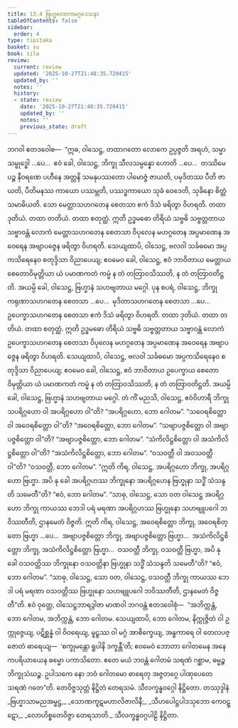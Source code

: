 ```yaml
---
title: 13.4 ဗြဟ္မလောကမဂ္ဂဒေသနာ
tableOfContents: false
sidebar:
  order: 4
type: tipitaka
basket: su
book: sila
review:
  current: review
  updated: '2025-10-27T21:48:35.720415'
  updated_by: ''
  notes: ''
  history:
  - state: review
    date: '2025-10-27T21:48:35.720415'
    updated_by: ''
    notes: ''
    previous_state: draft
---
```



<ReviewStatus review={frontmatter.review} showDetails={true} />

<HypothesisAnnotation frontmatter={frontmatter} />

<DynamicBreadcrumb />

<Division number="556" book="sila" e="ch" v="6" p="234">

<Paragraph number="948" book="sila">
ဘဂဝါ ဧတဒဝေါစ—  “ဣဓ, ဝါသေဋ္ဌ, တထာဂတော လောကေ ဥပ္ပဇ္ဇတိ အရဟံ, သမ္မာသမ္ဗုဒ္ဓေါ …ပေ…  ဧဝံ ခေါ, ဝါသေဋ္ဌ, ဘိက္ခု သီလသမ္ပန္နော ဟောတိ …ပေ…  တဿိမေ ပဉ္စ နီဝရဏေ ပဟီနေ အတ္တနိ သမနုပဿတော ပါမောဇ္ဇံ ဇာယတိ, ပမုဒိတဿ ပီတိ ဇာယတိ, ပီတိမနဿ ကာယော ပဿမ္ဘတိ, ပဿဒ္ဓကာယော သုခံ ဝေဒေတိ, သုခိနော စိတ္တံ သမာဓိယတိ.
</Paragraph>

<Paragraph number="949" book="sila">
သော မေတ္တာသဟဂတေန စေတသာ ဧကံ ဒိသံ ဖရိတွာ ဝိဟရတိ. တထာ ဒုတိယံ. တထာ တတိယံ. တထာ စတုတ္ထံ. ဣတိ ဥဒ္ဓမဓော တိရိယံ သဗ္ဗဓိ သဗ္ဗတ္တတာယ သဗ္ဗာဝန္တံ လောကံ မေတ္တာသဟဂတေန စေတသာ ဝိပုလေန မဟဂ္ဂတေန အပ္ပမာဏေန အဝေရေန အဗျာပဇ္ဇေန ဖရိတွာ ဝိဟရတိ.
</Paragraph>

<Paragraph number="950" book="sila">
သေယျထာပိ, ဝါသေဋ္ဌ, ဗလဝါ သင်္ခဓမော အပ္ပကသိရေနေဝ စတုဒ္ဒိသာ ဝိညာပေယျ; ဧဝမေဝ ခေါ, ဝါသေဋ္ဌ, ဧဝံ ဘာဝိတာယ မေတ္တာယ စေတောဝိမုတ္တိယာ ယံ ပမာဏကတံ ကမ္မံ န တံ တတြာဝသိဿတိ, န တံ တတြာဝတိဋ္ဌတိ. အယမ္ပိ ခေါ, ဝါသေဋ္ဌ, ဗြဟ္မာနံ သဟဗျတာယ မဂ္ဂေါ.
</Paragraph>

<Paragraph number="951" book="sila">
ပုန စပရံ, ဝါသေဋ္ဌ, ဘိက္ခု ကရုဏာသဟဂတေန စေတသာ …ပေ…  မုဒိတာသဟဂတေန စေတသာ …ပေ…  ဥပေက္ခာသဟဂတေန စေတသာ ဧကံ ဒိသံ ဖရိတွာ ဝိဟရတိ. တထာ ဒုတိယံ. တထာ တတိယံ. တထာ စတုတ္ထံ. ဣတိ ဥဒ္ဓမဓော တိရိယံ သဗ္ဗဓိ သဗ္ဗတ္တတာယ သဗ္ဗာဝန္တံ လောကံ ဥပေက္ခာသဟဂတေန စေတသာ ဝိပုလေန မဟဂ္ဂတေန အပ္ပမာဏေန အဝေရေန အဗျာပဇ္ဇေန ဖရိတွာ ဝိဟရတိ.
</Paragraph>

<Paragraph number="952" book="sila">
သေယျထာပိ, ဝါသေဋ္ဌ, ဗလဝါ သင်္ခဓမော အပ္ပကသိရေနေဝ စတုဒ္ဒိသာ ဝိညာပေယျ; ဧဝမေဝ ခေါ, ဝါသေဋ္ဌ, ဧဝံ ဘာဝိတာယ ဥပေက္ခာယ စေတောဝိမုတ္တိယာ ယံ ပမာဏကတံ ကမ္မံ န တံ တတြာဝသိဿတိ, န တံ တတြာဝတိဋ္ဌတိ. အယမ္ပိ ခေါ, ဝါသေဋ္ဌ, ဗြဟ္မာနံ သဟဗျတာယ မဂ္ဂေါ.
</Paragraph>

</Division>
<Division number="557" book="sila" e="ch" v="6" p="235">

<Paragraph number="953" book="sila">
တံ ကိံ မညသိ, ဝါသေဋ္ဌ, ဧဝံဝိဟာရီ ဘိက္ခု သပရိဂ္ဂဟော ဝါ အပရိဂ္ဂဟော ဝါ”တိ? “အပရိဂ္ဂဟော, ဘော ဂေါတမ”. “သဝေရစိတ္တော ဝါ အဝေရစိတ္တော ဝါ”တိ? “အဝေရစိတ္တော, ဘော ဂေါတမ”. “သဗျာပဇ္ဇစိတ္တော ဝါ အဗျာပဇ္ဇစိတ္တော ဝါ”တိ? “အဗျာပဇ္ဇစိတ္တော, ဘော ဂေါတမ”. “သံကိလိဋ္ဌစိတ္တော ဝါ အသံကိလိဋ္ဌစိတ္တော ဝါ”တိ? “အသံကိလိဋ္ဌစိတ္တော, ဘော ဂေါတမ”. “ဝသဝတ္တီ ဝါ အဝသဝတ္တီ ဝါ”တိ? “ဝသဝတ္တီ, ဘော ဂေါတမ”.
</Paragraph>

<Paragraph number="954" book="sila">
“ဣတိ ကိရ, ဝါသေဋ္ဌ, အပရိဂ္ဂဟော ဘိက္ခု, အပရိဂ္ဂဟော ဗြဟ္မာ. အပိ နု ခေါ အပရိဂ္ဂဟဿ ဘိက္ခုနော အပရိဂ္ဂဟေန ဗြဟ္မုနာ သဒ္ဓိံ သံသန္ဒတိ သမေတီ”တိ? “ဧဝံ, ဘော ဂေါတမ”. “သာဓု, ဝါသေဋ္ဌ, သော ဝတ ဝါသေဋ္ဌ အပရိဂ္ဂဟော ဘိက္ခု ကာယဿ ဘေဒါ ပရံ မရဏာ အပရိဂ္ဂဟဿ ဗြဟ္မုနော သဟဗျူပဂေါ ဘဝိဿတီတိ, ဌာနမေတံ ဝိဇ္ဇတိ.
</Paragraph>

</Division>
<Division number="558" book="sila" e="ch" v="6" p="235">

<Paragraph number="955" book="sila">
ဣတိ ကိရ, ဝါသေဋ္ဌ, အဝေရစိတ္တော ဘိက္ခု, အဝေရစိတ္တော ဗြဟ္မာ …ပေ…  အဗျာပဇ္ဇစိတ္တော ဘိက္ခု, အဗျာပဇ္ဇစိတ္တော ဗြဟ္မာ…  အသံကိလိဋ္ဌစိတ္တော ဘိက္ခု, အသံကိလိဋ္ဌစိတ္တော ဗြဟ္မာ…  ဝသဝတ္တီ ဘိက္ခု, ဝသဝတ္တီ ဗြဟ္မာ, အပိ နု ခေါ ဝသဝတ္တိဿ ဘိက္ခုနော ဝသဝတ္တိနာ ဗြဟ္မုနာ သဒ္ဓိံ သံသန္ဒတိ သမေတီ”တိ? “ဧဝံ, ဘော ဂေါတမ”. “သာဓု, ဝါသေဋ္ဌ, သော ဝတ, ဝါသေဋ္ဌ, ဝသဝတ္တီ ဘိက္ခု ကာယဿ ဘေဒါ ပရံ မရဏာ ဝသဝတ္တိဿ ဗြဟ္မုနော သဟဗျူပဂေါ ဘဝိဿတီတိ, ဌာနမေတံ ဝိဇ္ဇတီ”တိ.
</Paragraph>

</Division>
<Division number="559" book="sila" e="ch" v="6" p="235">

<Paragraph number="956" book="sila">
ဧဝံ ဝုတ္တေ, ဝါသေဋ္ဌဘာရဒွါဇာ မာဏဝါ ဘဂဝန္တံ ဧတဒဝေါစုံ—  “အဘိက္ကန္တံ, ဘော ဂေါတမ, အဘိက္ကန္တံ, ဘော ဂေါတမ. သေယျထာပိ, ဘော ဂေါတမ, နိက္ကုဇ္ဇိတံ ဝါ ဥက္ကုဇ္ဇေယျ, ပဋိစ္ဆန္နံ ဝါ ဝိဝရေယျ, မူဠှဿ ဝါ မဂ္ဂံ အာစိက္ခေယျ, အန္ဓကာရေ ဝါ တေလပဇ္ဇောတံ ဓာရေယျ—  ‘စက္ခုမန္တော ရူပါနိ ဒက္ခန္တီ’တိ; ဧဝမေဝံ ဘောတာ ဂေါတမေန အနေကပရိယာယေန ဓမ္မော ပကာသိတော. ဧတေ မယံ ဘဝန္တံ ဂေါတမံ သရဏံ ဂစ္ဆာမ, ဓမ္မဉ္စ ဘိက္ခုသံဃဉ္စ. ဥပါသကေ နော ဘဝံ ဂေါတမော ဓာရေတု အဇ္ဇတဂ္ဂေ ပါဏုပေတေ သရဏံ ဂတေ”တိ.

</Paragraph>
</Division>

<Paragraph number="957" type="center" book="sila">
တေဝိဇ္ဇသုတ္တံ နိဋ္ဌိတံ တေရသမံ.



</Paragraph>

<Paragraph number="958" type="center" book="sila">
သီလက္ခန္ဓဝဂ္ဂေါ နိဋ္ဌိတော.



</Paragraph>

<Paragraph number="959" type="center" book="sila">
တဿုဒ္ဒါနံ


</Paragraph>

<Paragraph number="960" type="verses" book="sila">
_ဗြဟ္မာသာမညအမ္ဗဋ္ဌ,_  
_သောဏကူဋမဟာလိဇာလိနီ;_  
_သီဟပေါဋ္ဌပါဒသုဘော ကေဝဋ္ဋော,_  
_လောဟိစ္စတေဝိဇ္ဇာ တေရသာတိ._  


</Paragraph>

<Paragraph number="961" type="center" book="sila">
သီလက္ခန္ဓဝဂ္ဂပါဠိ နိဋ္ဌိတာ.
</Paragraph>